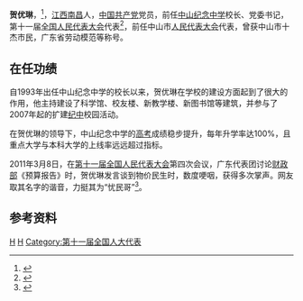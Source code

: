 {{non-free|time=2015-05-14T08:12:05+00:00}}
{{pov|time=2015-05-14T08:12:05+00:00}}
'''贺优琳'''，{{bd|1955年|10月|||H}}<ref>{{Cite web |url=http://www.zsjz.com/news/n1236c2.shtml |title=中山纪念中学网站对贺优琳的介绍 |access-date=2008-01-24 |archive-date=2008-01-03 |archive-url=https://web.archive.org/web/20080103025737/http://www.zsjz.com/news/n1236c2.shtml |dead-url=no }}</ref>，[[江西|江西]][[南昌|南昌]]人，[[中国共产党|中国共产党]]党员，前任[[中山纪念中学|中山纪念中学]]校长、党委书记，第十一届[[全国人民代表大会|全国人民代表大会]]代表<ref>{{Cite web |url=http://www.zsjz.com/news/n1789c2.shtml |title=中山纪念中学网站对贺优琳当选全国人大代表的报导 |access-date=2008-01-24 |archive-date=2008-03-02 |archive-url=https://web.archive.org/web/20080302001233/http://www.zsjz.com/news/n1789c2.shtml |dead-url=no }}</ref>，前任中山市[[人民代表大会|人民代表大会]]代表，曾获中山市十杰市民，广东省劳动模范等称号。

==在任功绩==
自1993年出任中山纪念中学的校长以来，贺优琳在学校的建设方面起到了很大的作用，他主持建设了科学馆、校友楼、新教学楼、新图书馆等建筑，并参与了2007年起的扩建[[纪中|纪中]]校园活动。

在贺优琳的领导下，中山纪念中学的[[高考|高考]]成绩稳步提升，每年升学率达100%，且重点大学与本科大学的上线率远远超过指标。

2011年3月8日，在[[第十一届全国人民代表大会|第十一届全国人民代表大会]]第四次会议，广东代表团讨论[[财政部|财政部]]《预算报告》时，贺优琳发言谈到物价民生时，数度哽咽，获得多次掌声。网友取其名字的谐音，力挺其为“忧民哥”<ref>{{cite web | language = zh-cn | publisher = 南方都市报 | title = 贺优琳：“收到万人签名材料，我的眼睛会湿润” | url = http://nf.nfdaily.cn/nfdsb/content/2011-03/10/content_21034632.htm | date = 2011-03-10 | accessdate = 2011-03-10 | deadurl = yes | archiveurl = https://web.archive.org/web/20110312093339/http://nf.nfdaily.cn/nfdsb/content/2011-03/10/content_21034632.htm | archivedate = 2011-03-12 }}</ref>。

==参考资料==
<references/>


[[Category:1955年出生|H]]
[[Category:南昌人|H]]
[[Category:第十一届全国人大代表|Category:第十一届全国人大代表]]